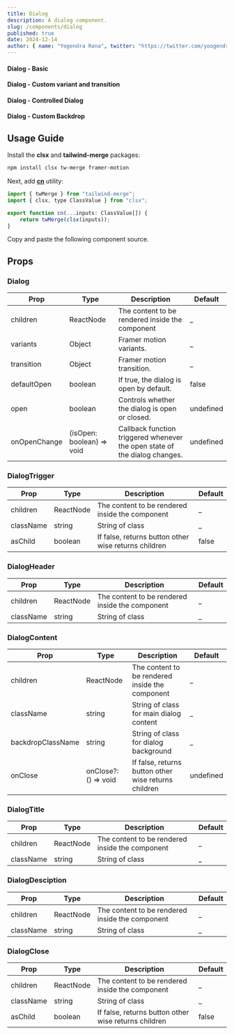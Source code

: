 ```yaml
---
title: Dialog
description: A dialog component.
slug: /components/dialog
published: true
date: 2024-12-14
author: { name: "Yogendra Rana", twitter: "https://twitter.com/yoogendra_rana" }
---
```


#### Dialog - Basic
<ComponentCodePreview category="examples" name="dialog-basic" />

#### Dialog - Custom variant and transition
<ComponentCodePreview category="examples" name="dialog-custom-variant-transition" />

#### Dialog - Controlled Dialog
<ComponentCodePreview category="examples" name="dialog-controlled" />

#### Dialog - Custom Backdrop
<ComponentCodePreview category="examples" name="dialog-custom-backdrop" />

## Usage Guide

Install the **clsx** and **tailwind-merge** packages:
```bash
npm install clsx tw-merge framer-motion
```

Next, add [**cn**](https://github.com/yogendrarana/craftui/blob/master/src/lib/utils.ts) utility:
```jsx
import { twMerge } from "tailwind-merge";
import { clsx, type ClassValue } from "clsx";

export function cn(...inputs: ClassValue[]) {
    return twMerge(clsx(inputs));
}
```

Copy and paste the following component source.
<ComponentSource name="dialog" category="core" />

## Props

### Dialog

| Prop         | Type                       | Description                                                                | Default         |
| -----------  | -------------------------- | -------------------------------------------------------------------------- | --------------- |
| children     | ReactNode                  | The content to be rendered inside the component                            | _               |
| variants     | Object                     | Framer motion variants.                                                    | _               |
| transition   | Object                     | Framer motion transition.                                                  | _               |
| defaultOpen  | boolean                    | If true, the dialog is open by default.                                    | false           |
| open         | boolean                    | Controls whether the dialog is open or closed.                             | undefined       |
| onOpenChange | (isOpen: boolean) => void  | Callback function triggered whenever the open state of the dialog changes. | undefined       |

### DialogTrigger

| Prop         | Type              | Description                                             | Default |
| -----------  | ----------------- | ------------------------------------------------------- | ------- |
| children     | ReactNode         | The content to be rendered inside the component         | _       |
| className    | string            | String of class                                         | _       |
| asChild      | boolean           | If false, returns button other wise returns children    | false   |
 
### DialogHeader

| Prop         | Type              | Description                                             | Default |
| -----------  | ----------------- | ------------------------------------------------------- | ------- |
| children     | ReactNode         | The content to be rendered inside the component         | _       |
| className    | string            | String of class                                         | _       |

### DialogContent

| Prop                 | Type                   | Description                                                          | Default     |
| -------------------  | ---------------------- | -------------------------------------------------------------------- | ----------- |
| children             | ReactNode              | The content to be rendered inside the component                      | _           |
| className            | string                 | String of class for main dialog content                              | _           |
| backdropClassName    | string                 | String of class for dialog background                                | _           |
| onClose              | onClose?: () => void   | If false, returns button other wise returns children                 | undefined   |

### DialogTitle

| Prop         | Type              | Description                                             | Default |
| -----------  | ----------------- | ------------------------------------------------------- | ------- |
| children     | ReactNode         | The content to be rendered inside the component         | _       |
| className    | string            | String of class                                         | _       |

### DialogDesciption

| Prop         | Type              | Description                                             | Default |
| -----------  | ----------------- | ------------------------------------------------------- | ------- |
| children     | ReactNode         | The content to be rendered inside the component         | _       |
| className    | string            | String of class                                         | _       |

### DialogClose

| Prop         | Type              | Description                                             | Default |
| -----------  | ----------------- | ------------------------------------------------------- | ------- |
| children     | ReactNode         | The content to be rendered inside the component         | _       |
| className    | string            | String of class                                         | _       |
| asChild      | boolean           | If false, returns button other wise returns children    | false   |